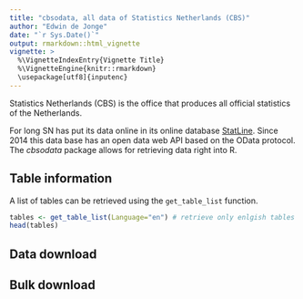 ```yaml
---
title: "cbsodata, all data of Statistics Netherlands (CBS)"
author: "Edwin de Jonge"
date: "`r Sys.Date()`"
output: rmarkdown::html_vignette
vignette: >
  %\VignetteIndexEntry{Vignette Title}
  %\VignetteEngine{knitr::rmarkdown}
  \usepackage[utf8]{inputenc}
---
```


Statistics Netherlands (CBS) is the office that produces all official statistics of the Netherlands. 

For long SN has put its data online in its online database 
[StatLine](http://statline.cbs.nl/Statweb/?LA=en).
Since 2014 this data base has an open data web API based on the OData protocol.
The *cbsodata* package allows for retrieving data right into R. 

## Table information

A list of tables can be retrieved using the `get_table_list` function.

```r
tables <- get_table_list(Language="en") # retrieve only enlgish tables
head(tables)
```

## Data download

## Bulk download